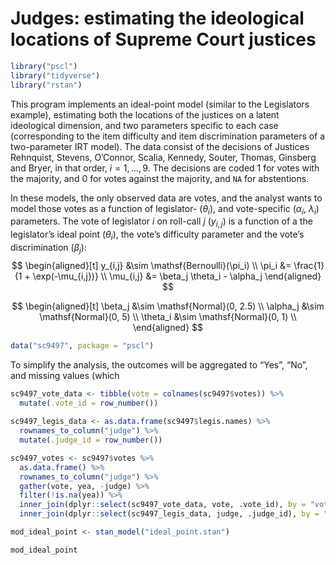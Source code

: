 # Judges: estimating the ideological locations of Supreme Court justices {#judges}

```r
library("pscl")
library("tidyverse")
library("rstan")
```


This program implements an ideal-point model (similar to the
Legislators example), estimating both the locations of the justices on a latent ideological dimension, and two parameters specific to each case (corresponding to the item difficulty and item discrimination parameters of a two-parameter IRT model).  The data consist of the decisions of Justices Rehnquist, Stevens, O'Connor, Scalia, Kennedy, Souter, Thomas, Ginsberg and Bryer, in that order, $i = 1, \dots , 9$. The decisions are coded 1 for votes with the majority, and 0 for votes against the majority, and `NA` for abstentions.

In these models, the only observed data are votes, and the analyst wants to 
model those votes as a function of legislator- ($\theta_i$), and vote-specific ($\alpha_i$, $\lambda_i$) parameters.
The vote of legislator $i$ on roll-call $j$ ($y_{i,j}$) is a function of a
the legislator's ideal point ($\theta_i$), the vote's difficulty parameter and the vote's discrimination ($\beta_j$):
$$
\begin{aligned}[t]
y_{i,j} &\sim \mathsf{Bernoulli}(\pi_i) \\
\pi_i &= \frac{1}{1 + \exp(-\mu_{i,j})} \\
\mu_{i,j} &= \beta_j \theta_i - \alpha_j
\end{aligned}
$$

$$
\begin{aligned}[t]
\beta_j &\sim \mathsf{Normal}(0, 2.5) \\
\alpha_j &\sim \mathsf{Normal}(0, 5) \\
\theta_i &\sim \mathsf{Normal}(0, 1) \\
\end{aligned}
$$


```r
data("sc9497", package = "pscl")
```
To simplify the analysis, the outcomes will be aggregated to "Yes", "No", and missing values (which 
```r
sc9497_vote_data <- tibble(vote = colnames(sc9497$votes)) %>%
  mutate(.vote_id = row_number())
                                 
sc9497_legis_data <- as.data.frame(sc9497$legis.names) %>%
  rownames_to_column("judge") %>%
  mutate(.judge_id = row_number())

sc9497_votes <- sc9497$votes %>%
  as.data.frame() %>%
  rownames_to_column("judge") %>%
  gather(vote, yea, -judge) %>%
  filter(!is.na(yea)) %>%
  inner_join(dplyr::select(sc9497_vote_data, vote, .vote_id), by = "vote") %>%
  inner_join(dplyr::select(sc9497_legis_data, judge, .judge_id), by = "judge")
```

```r
mod_ideal_point <- stan_model("ideal_point.stan")
```
```r
mod_ideal_point
```
